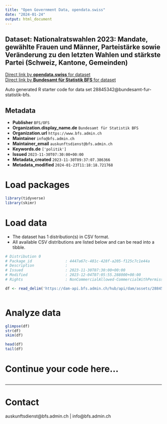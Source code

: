 ```yaml
---
title: "Open Government Data, opendata.swiss"
date: "2024-01-24"
output: html_document
---
```


## Dataset: Nationalratswahlen 2023: Mandate, gewählte Frauen und Männer, Parteistärke sowie Veränderung zu den letzten Wahlen und stärkste Partei (Schweiz, Kantone, Gemeinden)



[Direct link by **opendata.swiss** for dataset](https://opendata.swiss/de/dataset/nationalratswahlen-2023-mandate-gewahlte-frauen-und-manner-parteistarke-sowie-veranderung-zu-de)<br>
[Direct link by **Bundesamt für Statistik BFS** for dataset](https://www.bfs.admin.ch/asset/de/sd-t-17.02-NRW2023-parteien)

Auto generated R starter code for data set 28845342@bundesamt-fur-statistik-bfs.

## Metadata

- **Publisher** `BFS/OFS`
- **Organization.display_name.de** `Bundesamt für Statistik BFS`
- **Organization.url** `https://www.bfs.admin.ch`
- **Maintainer** `info@bfs.admin.ch`
- **Maintainer_email** `auskunftsdienst@bfs.admin.ch`
- **Keywords.de** `['politik']`
- **Issued** `2023-11-30T07:30:00+00:00`
- **Metadata_created** `2023-11-30T09:37:07.386366`
- **Metadata_modified** `2024-01-23T11:18:18.721768`


# Load packages

```r

library(tidyverse)
library(skimr)

```

# Load data

-   The dataset has 1 distribution(s) in CSV format.
-   All available CSV distributions are listed below and can be read into a tibble.

```r

# Distribution 0
# Package_id               : 4447a67c-481c-428f-a205-f125c7c1e44a
# Description              : 
# Issued                   : 2023-11-30T07:30:00+00:00
# Modified                 : 2023-12-04T07:05:55.288000+00:00
# Rights                   : NonCommercialAllowed-CommercialWithPermission-ReferenceRequired

df <- read_delim('https://dam-api.bfs.admin.ch/hub/api/dam/assets/28845352/appendix')



```

# Analyze data

```r

glimpse(df)
str(df)
skim(df)

head(df)
tail(df)

```

# Continue your code here...

```r

```

------------------------------------------------------------------------

# Contact

auskunftsdienst@bfs.admin.ch | info@bfs.admin.ch

